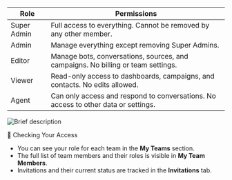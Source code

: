 
| Role        | Permissions                                                                 |
|------------|------------------------------------------------------------------------------|
| Super Admin | Full access to everything. Cannot be removed by any other member.           |
| Admin       | Manage everything except removing Super Admins.                             |
| Editor      | Manage bots, conversations, sources, and campaigns. No billing or team settings. |
| Viewer      | Read-only access to dashboards, campaigns, and contacts. No edits allowed.  |
| Agent       | Can only access and respond to conversations. No access to other data or settings. |


<Frame>
  <img src="/Manage-Teams/roles_and_perms.gif" alt="Brief description" className="rounded-lg" />
</Frame>

🔎 Checking Your Access
- You can see your role for each team in the **My Teams** section.
- The full list of team members and their roles is visible in **My Team Members**.
- Invitations and their current status are tracked in the **Invitations** tab.
